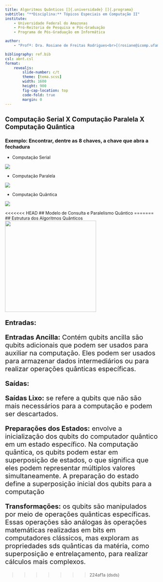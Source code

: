 ```yaml
---
title: Algoritmos Quânticos []{.universidade} []{.programa}
subtitle: "**Disciplina:** Tópicos Especiais em Computação II"
institute:
    - Universidade Federal do Amazonas
    - Pró-Reitoria de Pesquisa e Pós-Graduação
    - Programa de Pós-Graduação em Informática

author:
    - "Profª: Dra. Rosiane de Freitas Rodrigues<br>[(rosiane@icomp.ufam.edu.br)](rosiane@icomp.ufam.edu.br)<br><br> Estágio em Docência II: Geyson Maquiné Batalha<br> [(geyson.batalha@icomp.ufam.edu.br)](geyson.batalha@icomp.ufam.edu.br)"

bibliography: ref.bib
csl: abnt.csl
format: 
    revealjs:
        slide-number: c/t
        theme: [tema.scss]
        width: 1600
        height: 900
        fig-cap-location: top
        code-fold: true
        margin: 0
---
```


## Computação Serial X Computação Paralela X Computação Quântica

### Exemplo: Encontrar, dentre as 8 chaves, a chave que abra a fechadura

- Computação Serial 

![](img/serial.png){fig-align="center"}

- Computação Paralela

![](img/quntica.png){fig-align="center"}

- Computação Quântica

![](img/paralela.png){fig-align="center"}




<<<<<<< HEAD
## Modelo de Consulta e Paralelismo Quântico
=======
## Estrutura dos Algoritmos Quânticos
![](img/modelo_algoritmo_quantico.jpg){height=300px fig-align="center"}

:::{style="font-size:22px"}
**Entradas:**

**Entradas Ancilla:** Contém qubits ancilla são qubits adicionais que podem ser usados ​​para auxiliar na computação. Eles podem ser usados ​​para armazenar dados intermediários ou para realizar operações quânticas específicas.

**Saídas:**

**Saídas Lixo:** se refere a qubits que não são mais necessários para a computação e podem ser descartados.

**Preparações dos Estados:**  envolve a inicialização dos qubits do computador quântico em um estado específico. Na computação quântica, os qubits podem estar em superposição de estados, o que significa que eles podem representar múltiplos valores simultaneamente. A preparação do estado define a superposição inicial dos qubits para a computação

**Transformações:**  os qubits são manipulados por meio de operações quânticas específicas. Essas operações são análogas às operações matemáticas realizadas em bits em computadores clássicos, mas exploram as propriedades sds quânticas da matéria, como superposição e entrelaçamento, para realizar cálculos mais complexos. 
:::


>>>>>>> 224af1a (dsds)
